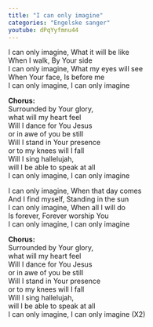 ```yaml
---
title: "I can only imagine"
categories: "Engelske sanger"
youtube: dPqYyfmnu44
---
```


I can only imagine, What it will be like  
When I walk, By Your side  
I can only imagine, What my eyes will see  
When Your face, Is before me  
I can only imagine, I can only imagine

**Chorus:**  
Surrounded by Your glory,  
what will my heart feel  
Will I dance for You Jesus  
or in awe of you be still  
Will I stand in Your presence  
or to my knees will I fall  
Will I sing hallelujah,  
will I be able to speak at all  
I can only imagine, I can only imagine

I can only imagine, When that day comes  
And I find myself, Standing in the sun  
I can only imagine, When all I will do  
Is forever, Forever worship You  
I can only imagine, I can only imagine

**Chorus:**  
Surrounded by Your glory,  
what will my heart feel  
Will I dance for You Jesus  
or in awe of you be still  
Will I stand in Your presence  
or to my knees will I fall  
Will I sing hallelujah,  
will I be able to speak at all  
I can only imagine, I can only imagine
(X2)